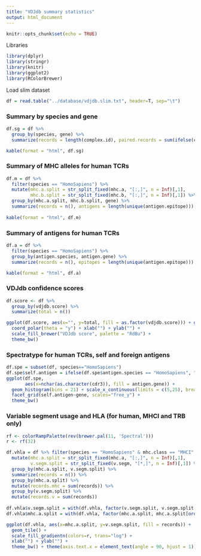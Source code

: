 ```yaml
---
title: "VDJdb summary statistics"
output: html_document
---
```


```r
knitr::opts_chunk$set(echo = TRUE)
```

Libraries

```r
library(dplyr)
library(stringr)
library(knitr)
library(ggplot2)
library(RColorBrewer)
```

Load slim dataset

```r
df = read.table("../database/vdjdb.slim.txt", header=T, sep="\t")
```


### Summary by species and gene

```r
df.sg = df %>% 
  group_by(species, gene) %>%
  summarize(records = length(complex.id), paired.records = sum(ifelse(complex.id=="0",0,1)))

kable(format = "html", df.sg)
```

### Summary of MHC alleles for human TCRs

```r
df.m = df %>% 
  filter(species == "HomoSapiens") %>%
  mutate(mhc.a.split = str_split_fixed(mhc.a, "[:,]", n = Inf)[,1],
         mhc.b.split = str_split_fixed(mhc.b, "[:,]", n = Inf)[,1]) %>%
  group_by(mhc.a.split, mhc.b.split, gene) %>%
  summarize(records = n(), antigens = length(unique(antigen.epitope)))
  
kable(format = "html", df.m)
```

### Summary of antigens for human TCRs

```r
df.a = df %>% 
  filter(species == "HomoSapiens") %>%
  group_by(antigen.species, antigen.gene) %>%
  summarize(records = n(), epitopes = length(unique(antigen.epitope)))

kable(format = "html", df.a)
```

### VDJdb confidence scores

```r
df.score <- df %>%
  group_by(vdjdb.score) %>%
  summarize(total = n())

ggplot(df.score, aes(x="", y=total, fill = as.factor(vdjdb.score))) + geom_bar(stat = "identity") + 
  coord_polar(theta = "y") + xlab("") + ylab("") +
  scale_fill_brewer("VDJdb score", palette = "RdBu") + 
  theme_bw()
```

### Spectratype for human TCRs, self and foreign antigens

```r
df.spe = subset(df, species=="HomoSapiens")
df.spe$self.antigen = ifelse(df.spe$antigen.species == "HomoSapiens", "self", "foreign")
ggplot(df.spe, 
       aes(x=nchar(as.character(cdr3)), fill = antigen.gene)) + 
  geom_histogram(bins = 21) + scale_x_continuous(limits = c(5,25), breaks = seq(5,25,5)) + 
  facet_grid(self.antigen~gene, scales="free_y") + 
  theme_bw()
```

### Variable segment usage and HLA (for human, MHCI and TRB only)

```r
rf <- colorRampPalette(rev(brewer.pal(11, 'Spectral')))
r <- rf(32)

df.vhla = df %>% filter(species == "HomoSapiens" & mhc.class == "MHCI" & gene == "TRB") %>%
  mutate(mhc.a.split = str_split_fixed(mhc.a, "[:,]", n = Inf)[,1],
         v.segm.split = str_split_fixed(v.segm, "[*,]", n = Inf)[,1]) %>%
  group_by(mhc.a.split, v.segm.split) %>%
  summarize(records = n()) %>%
  group_by(mhc.a.split) %>%
  mutate(records.mhc = sum(records)) %>%
  group_by(v.segm.split) %>%
  mutate(records.v = sum(records))
  
df.vhla$v.segm.split = with(df.vhla, factor(v.segm.split, v.segm.split[order(records.v)]))
df.vhla$mhc.a.split = with(df.vhla, factor(mhc.a.split, mhc.a.split[order(records.mhc)]))

ggplot(df.vhla, aes(x=mhc.a.split, y=v.segm.split, fill = records)) +
  geom_tile() +
  scale_fill_gradientn(colors=r, trans="log") +
  xlab("") + ylab("") +
  theme_bw() + theme(axis.text.x = element_text(angle = 90, hjust = 1))
```